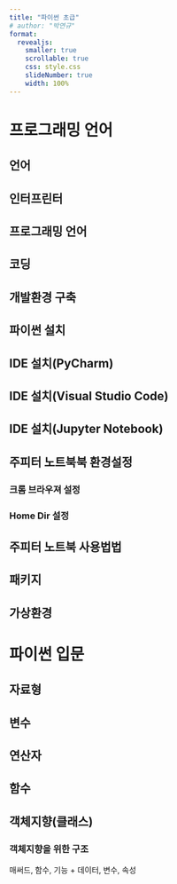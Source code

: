 ```yaml
---
title: "파이썬 초급"
# author: "박연규"
format: 
  revealjs:
    smaller: true
    scrollable: true
    css: style.css
    slideNumber: true
    width: 100%
---
```


# 프로그래밍 언어

## 언어



## 인터프린터


## 프로그래밍 언어


## 코딩


## 개발환경 구축


## 파이썬 설치


## IDE 설치(PyCharm)

## IDE 설치(Visual Studio Code)

## IDE 설치(Jupyter Notebook)

## 주피터 노트북북 환경설정

### 크롬 브라우져 설정

### Home Dir 설정

## 주피터 노트북 사용법법

## 패키지


## 가상환경


# 파이썬 입문

## 자료형


## 변수


## 연산자


## 함수


## 객체지향(클래스)

### 객체지향을 위한 구조

매써드, 함수, 기능 + 데이터, 변수, 속성

